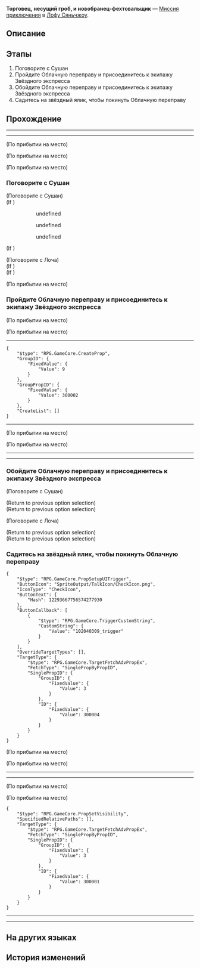 {{Дополнить|Диалоги.}}
{{Миссия Инфобокс
|id              = 1020402
|Название        = 
|Изображение     = Миссия Освоения Торговец, несущий гроб, и новобранец-фехтовальщик.png
|Тип             = Миссия приключения
|События         = 
|Глава           = 
|Условия         = 
|Персонажи       = Дань Хэн; Лоча; Первопроходец; Сушан
|СтартЛокация    = Облачная переправа
|Мир             = Лофу Сяньчжоу
|Локации         = Облачная переправа
|Предыдущая      = 
|Следующая       = 
|Награды         = 
}}
'''Торговец, несущий гроб, и новобранец-фехтовальщик''' — [[Миссия приключения]] в [[Лофу Сяньчжоу]].

==Описание==
{{Описание|<!--официальное описание из Перекрёстка судеб-->}}

==Этапы==
# Поговорите с Сушан
# Пройдите Облачную переправу и присоединитесь к экипажу Звёздного экспресса
# Обойдите Облачную переправу и присоединитесь к экипажу Звёздного экспресса
# Садитесь на звёздный ялик, чтобы покинуть Облачную переправу

==Прохождение==
{{Дополнить}}

----
<!--Unknown TalkSentence: 102040301-->
<!--Unknown TalkSentence: 102040302-->
<!--Unknown TalkSentence: 102040303-->
<!--Unknown TalkSentence: 102040304-->
----
:<!--0.25-second delay-->
;(По прибытии на место)

;(По прибытии на место)
<!--Unknown TalkSentence: 202111617-->

;(По прибытии на место)
<!--Unknown TalkSentence: 202111617-->
{{Диалог Конец}}

===Поговорите с Сушан===
{{Описание миссии|локация=Облачная переправа|Внезапно между вами и Дань Хэном снова возникла особая связь. Вам не терпится расспросить его о произошедших с ним приключениях.}}
{{Диалог Начало}}


;(Поговорите с Сушан)
;(If {{cx}}<!--during performance 102040304-->)
:<!--Unknown TalkSentence: 102040363-->
::{{Диалог|Стрелка}} undefined
::<!--Unknown TalkSentence: 102040365-->
::{{Диалог|Стрелка}} undefined
::<!--Unknown TalkSentence: 102040367-->
::{{Диалог|Стрелка}} undefined
::<!--Unknown TalkSentence: 102040369-->
::<!--Unknown TalkSentence: 102040370-->
:<!--Unknown TalkSentence: 102040365-->
;(If {{cx}}<!--not during performance 102040304-->)
:<!--Unknown TalkSentence: 102040395-->

;(Поговорите с Лоча)
;(If {{cx}}<!--during performance 102040305-->)
:<!--Unknown TalkSentence: 102040308-->
;(If {{cx}}<!--not during performance 102040305-->)
:<!--Unknown TalkSentence: 102040339-->
:<!--0.25-second delay-->
<!--Unknown TalkSentence: 102040420-->
<!--Unknown TalkSentence: 102040421-->
<!--Unknown TalkSentence: 102040422-->
<!--Unknown TalkSentence: 102040423-->

;(По прибытии на место)
<!--Unknown TalkSentence: 102040424-->
{{Диалог Конец}}

===Пройдите Облачную переправу и присоединитесь к экипажу Звёздного экспресса===
{{Диалог Начало}}
;(По прибытии на место)

;(По прибытии на место)
----
<pre>{
	"$type": "RPG.GameCore.CreateProp",
	"GroupID": {
		"FixedValue": {
			"Value": 9
		}
	},
	"GroupPropID": {
		"FixedValue": {
			"Value": 300002
		}
	},
	"CreateList": []
}</pre>
<!--Unknown TalkSentence: 102040434-->
<!--Unknown TalkSentence: 102040435-->
<!--Unknown TalkSentence: 102040436-->
<!--Unknown TalkSentence: 102040437-->
<!--Unknown TalkSentence: 102040438-->
----
:<!--0.25-second delay-->
;(По прибытии на место)

;(По прибытии на место)
<!--Unknown TalkSentence: 102040439-->
----
<!--Unknown TalkSentence: 102040440-->
<!--Unknown TalkSentence: 102040441-->
----
{{Диалог Конец}}

===Обойдите Облачную переправу и присоединитесь к экипажу Звёздного экспресса===
{{Диалог Начало}}


;(Поговорите с Сушан)
<!--Unknown TalkSentence: 102040470-->
;(Return to previous option selection)
;(Return to previous option selection)

;(Поговорите с Лоча)
<!--Unknown TalkSentence: 102040450-->
;(Return to previous option selection)
;(Return to previous option selection)
{{Диалог Конец}}

===Садитесь на звёздный ялик, чтобы покинуть Облачную переправу===
{{Диалог Начало}}
:<!--0.25-second delay-->
<pre>{
	"$type": "RPG.GameCore.PropSetupUITrigger",
	"ButtonIcon": "SpriteOutput/TalkIcon/CheckIcon.png",
	"IconType": "CheckIcon",
	"ButtonText": {
		"Hash": 12293667756574277930
	},
	"ButtonCallback": [
		{
			"$type": "RPG.GameCore.TriggerCustomString",
			"CustomString": {
				"Value": "102040309_trigger"
			}
		}
	],
	"OverrideTargetTypes": [],
	"TargetType": {
		"$type": "RPG.GameCore.TargetFetchAdvPropEx",
		"FetchType": "SinglePropByPropID",
		"SinglePropID": {
			"GroupID": {
				"FixedValue": {
					"Value": 3
				}
			},
			"ID": {
				"FixedValue": {
					"Value": 300004
				}
			}
		}
	}
}</pre>
;(По прибытии на место)

;(По прибытии на место)
----
<!--Unknown TalkSentence: 202111601-->
<!--Unknown TalkSentence: 202111602-->
<!--Unknown TalkSentence: 202111603-->
<!--Unknown TalkSentence: 202111604-->
----
;(По прибытии на место)

;(По прибытии на место)
<pre>{
	"$type": "RPG.GameCore.PropSetVisibility",
	"SpecifiedRelativePaths": [],
	"TargetType": {
		"$type": "RPG.GameCore.TargetFetchAdvPropEx",
		"FetchType": "SinglePropByPropID",
		"SinglePropID": {
			"GroupID": {
				"FixedValue": {
					"Value": 3
				}
			},
			"ID": {
				"FixedValue": {
					"Value": 300001
				}
			}
		}
	}
}</pre>
----
<!--Unknown TalkSentence: 202111605-->
<!--Unknown TalkSentence: 202111606-->
<!--Unknown TalkSentence: 202111607-->
<!--Unknown TalkSentence: 202111608-->
----
{{Диалог Конец}}

==На других языках==
{{На других языках
|en   = Pallbearing Merchant, Swordwielding Recruit
|zhs  = 扶灵游贾，仗剑新卒
|zht  = 扶靈游賈，仗劍新卒
|ja   = 遺霊を扶ける遊商、剣を帯びる新兵
|ko   = 유령을 돕는 상인, 검을 지닌 신병
|es   = Mercader avispado y recluta espadachín
|fr   = Marchand porteur funéraire et recrue épéiste
|ru   = Торговец, несущий гроб, и новобранец-фехтовальщик
|th   = พ่อค้าแบกโลง อัศวินถือดาบ
|vi   = Thương Gia Khiêng Quan Tài, Kiếm Sĩ Tập Sự
|de   = Sargtragender Händler, Schwertführender Rekrut
|id   = Pedagang Pemandu Roh, Rekrut Pembawa Pedang
|pt   = Comerciante Leva-caixão, Recruta Brande-espada
}}

==История изменений==
{{История изменений|2.7}}
